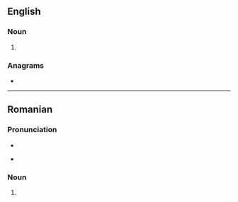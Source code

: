 ==English==

===Noun===
{{en-noun}}

# {{lb|en|obsolete}} {{alt form|caple|lang=en||a horse}}

===Anagrams===
* {{anagrams|en|a=aclpu|culpa}}

----

==Romanian==

===Pronunciation===
* {{IPA|[ˈka.pul]|lang=ro}}
* {{qualifier|informal}} {{IPA|[ˈka.pu]|lang=ro}}

===Noun===
{{head|ro|noun form|g=n}}

# {{ro-form-noun|d|s|na|cap}}